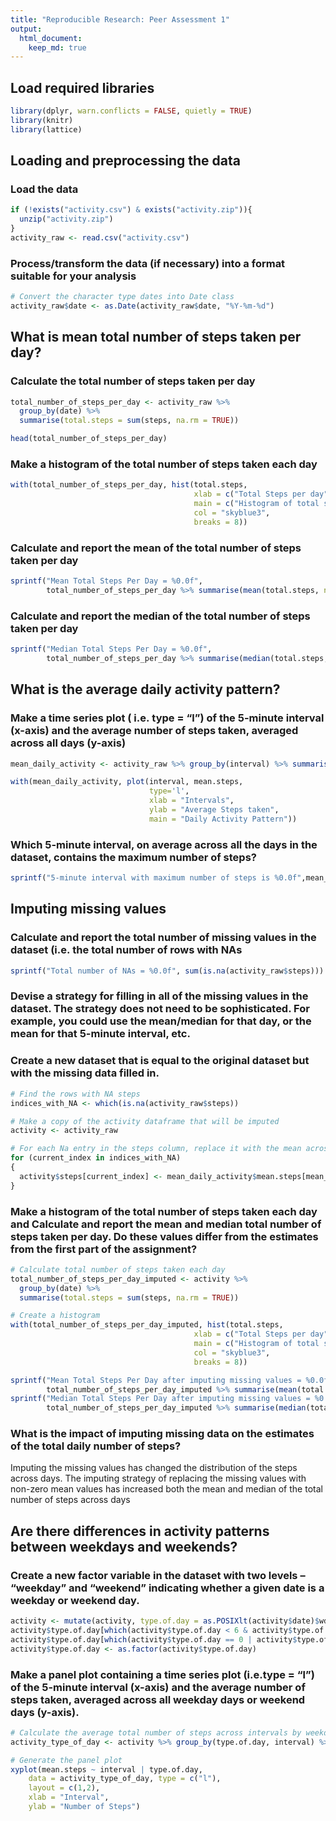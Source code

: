 ```yaml
---
title: "Reproducible Research: Peer Assessment 1"
output: 
  html_document:
    keep_md: true
---
```


## Load required libraries
```r
library(dplyr, warn.conflicts = FALSE, quietly = TRUE)
library(knitr)
library(lattice)
```

## Loading and preprocessing the data 
### Load the data
```r
if (!exists("activity.csv") & exists("activity.zip")){
  unzip("activity.zip")
}
activity_raw <- read.csv("activity.csv")
```

### Process/transform the data (if necessary) into a format suitable for your analysis
```r
# Convert the character type dates into Date class
activity_raw$date <- as.Date(activity_raw$date, "%Y-%m-%d")
```

## What is mean total number of steps taken per day?
### Calculate the total number of steps taken per day
```r
total_number_of_steps_per_day <- activity_raw %>% 
  group_by(date) %>% 
  summarise(total.steps = sum(steps, na.rm = TRUE))

head(total_number_of_steps_per_day)
```

### Make a histogram of the total number of steps taken each day
```r
with(total_number_of_steps_per_day, hist(total.steps, 
                                         xlab = c("Total Steps per day"),
                                         main = c("Histogram of total steps per day"),
                                         col = "skyblue3",
                                         breaks = 8))
```

### Calculate and report the mean of the total number of steps taken per day
```r
sprintf("Mean Total Steps Per Day = %0.0f",
        total_number_of_steps_per_day %>% summarise(mean(total.steps, na.rm = TRUE)))
```

### Calculate and report the median of the total number of steps taken per day
```r
sprintf("Median Total Steps Per Day = %0.0f",
        total_number_of_steps_per_day %>% summarise(median(total.steps, na.rm = TRUE)))
```

## What is the average daily activity pattern?
### Make a time series plot ( i.e. type = "l") of the 5-minute interval (x-axis) and the average number of steps taken, averaged across all days (y-axis)
```r
mean_daily_activity <- activity_raw %>% group_by(interval) %>% summarise(mean.steps = mean(steps, na.rm = TRUE))

with(mean_daily_activity, plot(interval, mean.steps, 
                               type='l',
                               xlab = "Intervals",
                               ylab = "Average Steps taken",
                               main = "Daily Activity Pattern"))
```

### Which 5-minute interval, on average across all the days in the dataset, contains the maximum number of steps?
```r
sprintf("5-minute interval with maximum number of steps is %0.0f",mean_daily_activity$interval[which.max(mean_daily_activity$mean.steps)])
```

## Imputing missing values
### Calculate and report the total number of missing values in the dataset (i.e. the total number of rows with NAs
```r
sprintf("Total number of NAs = %0.0f", sum(is.na(activity_raw$steps)))
```

### Devise a strategy for filling in all of the missing values in the dataset. The strategy does not need to be sophisticated. For example, you could use the mean/median for that day, or the mean for that 5-minute interval, etc.

### Create a new dataset that is equal to the original dataset but with the missing data filled in.
```r

# Find the rows with NA steps
indices_with_NA <- which(is.na(activity_raw$steps))

# Make a copy of the activity dataframe that will be imputed
activity <- activity_raw

# For each Na entry in the steps column, replace it with the mean across days for the corresponding interval
for (current_index in indices_with_NA)
{
  activity$steps[current_index] <- mean_daily_activity$mean.steps[mean_daily_activity$interval == activity$interval[current_index]]
}

```

### Make a histogram of the total number of steps taken each day and Calculate and report the mean and median total number of steps taken per day. Do these values differ from the estimates from the first part of the assignment? 
```r

# Calculate total number of steps taken each day
total_number_of_steps_per_day_imputed <- activity %>% 
  group_by(date) %>% 
  summarise(total.steps = sum(steps, na.rm = TRUE))

# Create a histogram
with(total_number_of_steps_per_day_imputed, hist(total.steps, 
                                         xlab = c("Total Steps per day"),
                                         main = c("Histogram of total steps per day after imputing missing values"),
                                         col = "skyblue3",
                                         breaks = 8))

sprintf("Mean Total Steps Per Day after imputing missing values = %0.0f",
        total_number_of_steps_per_day_imputed %>% summarise(mean(total.steps, na.rm = TRUE)))
sprintf("Median Total Steps Per Day after imputing missing values = %0.0f",
        total_number_of_steps_per_day_imputed %>% summarise(median(total.steps, na.rm = TRUE)))
```

### What is the impact of imputing missing data on the estimates of the total daily number of steps?
Imputing the missing values has changed the distribution of the steps across days. The imputing strategy of replacing the missing values with non-zero mean values has increased both the mean and median of the total number of steps across days 

## Are there differences in activity patterns between weekdays and weekends?
### Create a new factor variable in the dataset with two levels – “weekday” and “weekend” indicating whether a given date is a weekday or weekend day.
```r
activity <- mutate(activity, type.of.day = as.POSIXlt(activity$date)$wday)
activity$type.of.day[which(activity$type.of.day < 6 & activity$type.of.day > 0)] <- c("weekday")
activity$type.of.day[which(activity$type.of.day == 0 | activity$type.of.day == 6)] <- c("weekend")
activity$type.of.day <- as.factor(activity$type.of.day)
```

### Make a panel plot containing a time series plot (i.e.type = "l") of the 5-minute interval (x-axis) and the average number of steps taken, averaged across all weekday days or weekend days (y-axis).
```r
# Calculate the average total number of steps across intervals by weekday or weekend 
activity_type_of_day <- activity %>% group_by(type.of.day, interval) %>% summarise(mean.steps = mean(steps, na.rm = TRUE))

# Generate the panel plot
xyplot(mean.steps ~ interval | type.of.day,
    data = activity_type_of_day, type = c("l"),
    layout = c(1,2),
    xlab = "Interval",
    ylab = "Number of Steps")
```